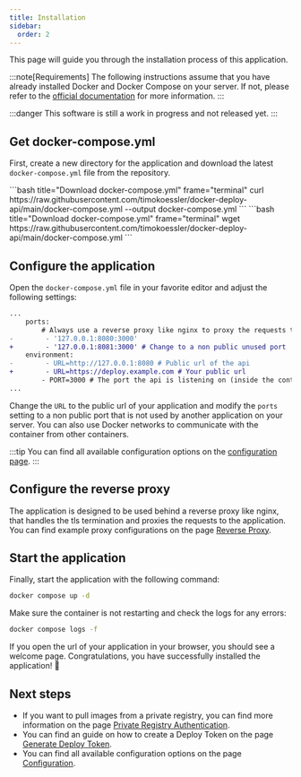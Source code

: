 ```yaml
---
title: Installation
sidebar:
  order: 2
---
```


This page will guide you through the installation process of this application.

:::note[Requirements]
The following instructions assume that you have already installed Docker and Docker Compose on your server.
If not, please refer to the <a href="https://docs.docker.com/engine/install/" target="_blank" rel="noopener noreferrer">official documentation</a> for more information.
:::

:::danger
This software is still a work in progress and not released yet.
:::

## Get docker-compose.yml

First, create a new directory for the application and download the latest `docker-compose.yml` file from the repository.

<Tabs>
  <TabItem label="curl">
    ```bash title="Download docker-compose.yml" frame="terminal"
    curl https://raw.githubusercontent.com/timokoessler/docker-deploy-api/main/docker-compose.yml --output docker-compose.yml
    ```
  </TabItem>
  <TabItem label="wget">
    ```bash title="Download docker-compose.yml" frame="terminal"
    wget https://raw.githubusercontent.com/timokoessler/docker-deploy-api/main/docker-compose.yml
    ```  
  </TabItem>
</Tabs>

## Configure the application

Open the `docker-compose.yml` file in your favorite editor and adjust the following settings:

```diff lang="yaml"
...
    ports:
        # Always use a reverse proxy like nginx to proxy the requests to this container
-        - '127.0.0.1:8080:3000'
+        - '127.0.0.1:8081:3000' # Change to a non public unused port
    environment:
-        - URL=http://127.0.0.1:8080 # Public url of the api
+        - URL=https://deploy.example.com # Your public url
        - PORT=3000 # The port the api is listening on (inside the container)
...
```

Change the `URL` to the public url of your application and modify the `ports` setting to a non public port that is not used by another application on your server.
You can also use Docker networks to communicate with the container from other containers.

:::tip
You can find all available configuration options on the [configuration page](/advanced/config).
:::

## Configure the reverse proxy

The application is designed to be used behind a reverse proxy like nginx, that handles the tls termination and proxies the requests to the application.
You can find example proxy configurations on the page [Reverse Proxy](/getting-started/reverse-proxy).

## Start the application

Finally, start the application with the following command:
```bash frame="terminal"
docker compose up -d
```

Make sure the container is not restarting and check the logs for any errors:
```bash frame="terminal"
docker compose logs -f
```

If you open the url of your application in your browser, you should see a welcome page.
Congratulations, you have successfully installed the application! 🎉

## Next steps

- If you want to pull images from a private registry, you can find more information on the page [Private Registry Authentication](/getting-started/private-registry).
- You can find an guide on how to create a Deploy Token on the page [Generate Deploy Token](/getting-started/token).
- You can find all available configuration options on the page [Configuration](/advanced/config).